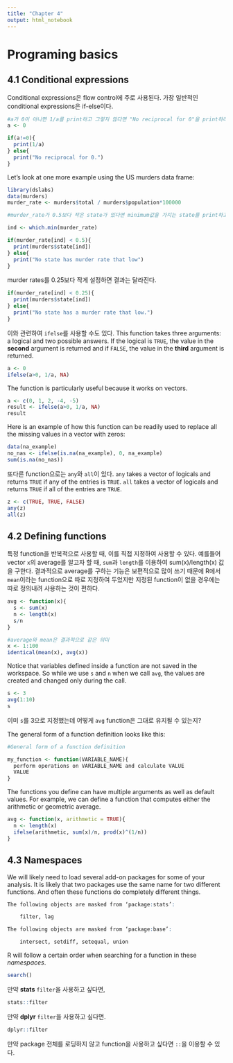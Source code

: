 ```yaml
---
title: "Chapter 4"
output: html_notebook
---
```

# Programing basics

## 4.1 Conditional expressions

Conditional expressions은 flow control에 주로 사용된다. 가장 일반적인 conditional expressions은 if-else이다.
```r
#a가 0이 아니면 1/a를 print하고 그렇지 않다면 "No reciprocal for 0"을 print하라.
a <- 0

if(a!=0){
  print(1/a)
} else{
  print("No reciprocal for 0.")
}
```

Let’s look at one more example using the US murders data frame:
```r
library(dslabs)
data(murders)
murder_rate <- murders$total / murders$population*100000
```

```r
#murder_rate가 0.5보다 작은 state가 있다면 minimum값을 가지는 state를 print하고, 없다면 "No state has murder rate that low"를 print 하라.

ind <- which.min(murder_rate)

if(murder_rate[ind] < 0.5){
  print(murders$state[ind]) 
} else{
  print("No state has murder rate that low")
}
```

murder rates를 0.25보다 작게 설정하면 결과는 달라진다.
```r
if(murder_rate[ind] < 0.25){
  print(murders$state[ind]) 
} else{
  print("No state has a murder rate that low.")
}
```

이와 관련하여 `ifelse`를 사용할 수도 있다. This function takes three arguments: a logical and two possible answers. If the logical is `TRUE`, the value in the **second** argument is returned and if `FALSE`, the value in the **third** argument is returned. 
```r
a <- 0
ifelse(a>0, 1/a, NA)
```

The function is particularly useful because it works on vectors.
```r
a <- c(0, 1, 2, -4, -5)
result <- ifelse(a>0, 1/a, NA)
result
```

Here is an example of how this function can be readily used to replace all the missing values in a vector with zeros:
```r
data(na_example)
no_nas <- ifelse(is.na(na_example), 0, na_example) 
sum(is.na(no_nas))
```

또다른 function으로는 `any`와 `all`이 있다. `any` takes a vector of logicals and returns `TRUE` if any of the entries is `TRUE`. `all` takes a vector of logicals and returns `TRUE` if all of the entries are `TRUE`. 
```r
z <- c(TRUE, TRUE, FALSE)
any(z)
all(z)
```

## 4.2 Defining functions

특정 function을 반복적으로 사용할 때, 이를 직접 지정하여 사용할 수 있다. 예를들어 vector `x`의 average를 알고자 할 때, `sum`과 `length`를 이용하여 sum(x)/length(x) 값을 구한다. 결과적으로 average를 구하는 기능은 보편적으로 많이 쓰기 때문에 R에서 `mean`이라는 function으로 따로 지정하여 두었지만 지정된 function이 없을 경우에는 따로 정의내려 사용하는 것이 편하다.
```r
avg <- function(x){
  s <- sum(x)
  n <- length(x)
  s/n
}
```

```r
#average와 mean은 결과적으로 같은 의미
x <- 1:100
identical(mean(x), avg(x))
```

Notice that variables defined inside a function are not saved in the workspace. So while we use `s` and `n` when we call `avg`, the values are created and changed only during the call.
```r
s <- 3
avg(1:10)
s
```
이미 `s`를 3으로 지정했는데 어떻게 `avg` function은 그대로 유지될 수 있는지?

The general form of a function definition looks like this:
```r
#General form of a function definition

my_function <- function(VARIABLE_NAME){
  perform operations on VARIABLE_NAME and calculate VALUE
  VALUE
}
```

The functions you define can have multiple arguments as well as default values. For example, we can define a function that computes either the arithmetic or geometric average.
```r
avg <- function(x, arithmetic = TRUE){
  n <- length(x)
  ifelse(arithmetic, sum(x)/n, prod(x)^(1/n))
}
```

## 4.3 Namespaces

We will likely need to load several add-on packages for some of your analysis. It is likely that two packages use the same name for two different functions. And often these functions do completely different things. 
```r
The following objects are masked from ‘package:stats’:

    filter, lag

The following objects are masked from ‘package:base’:

    intersect, setdiff, setequal, union
```

R will follow a certain order when searching for a function in these *namespaces*.
```r
search()
```

만약 **stats** `filter`을 사용하고 싶다면,
```r
stats::filter
```

만약 **dplyr** `filter`을 사용하고 싶다면.
```r
dplyr::filter
```

만약 package 전체를 로딩하지 않고 function을 사용하고 싶다면 `::`을 이용할 수 있다.